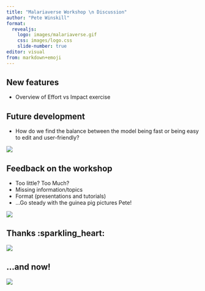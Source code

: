 ```yaml
---
title: "Malariaverse Workshop \n Discussion"
author: "Pete Winskill"
format:
  revealjs:
    logo: images/malariaverse.gif
    css: images/logo.css
    slide-number: true
editor: visual
from: markdown+emoji
---
```


## New features

-   Overview of Effort vs Impact exercise

## Future development

-   How do we find the balance between the model being fast or being easy to edit and user-friendly?

![](images/scales.png){fig-align="center"}

## Feedback on the workshop

-   Too little? Too Much?
-   Missing information/topics
-   Format (presentations and tutorials)
-   ...Go steady with the guinea pig pictures Pete!

![](images/thumbs.png){fig-align="center"}

## Thanks :sparkling_heart:

![](images/Guinea-Pig.jpg)

## ...and now!

![](images/Guinea-Pig-beer.jpg){fig-align="center"}
